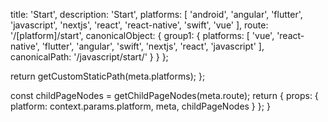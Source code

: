 
  title: 'Start',
  description: 'Start',
  platforms: [
    'android',
    'angular',
    'flutter',
    'javascript',
    'nextjs',
    'react',
    'react-native',
    'swift',
    'vue'
  ],
  route: '/[platform]/start',
  canonicalObject: {
    group1: {
      platforms: [
        'vue',
        'react-native',
        'flutter',
        'angular',
        'swift',
        'nextjs',
        'react',
        'javascript'
      ],
      canonicalPath: '/javascript/start/'
    }
  }
};

  return getCustomStaticPath(meta.platforms);
};

  const childPageNodes = getChildPageNodes(meta.route);
  return {
    props: {
      platform: context.params.platform,
      meta,
      childPageNodes
    }
  };
}

<Overview childPageNodes={props.childPageNodes} />
